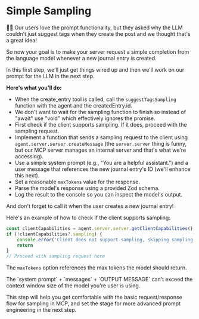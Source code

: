 # Simple Sampling

👨‍💼 Our users love the prompt functionality, but they asked why the LLM couldn't
just suggest tags when they create the post and we thought that's a great idea!

So now your goal is to make your server request a simple completion from the
language model whenever a new journal entry is created.

In this first step, we'll just get things wired up and then we'll work on our
prompt for the LLM in the next step.

**Here's what you'll do:**

- When the create_entry tool is called, call the `suggestTagsSampling` function
  with the agent and the createdEntry.id.
- We don't want to wait for the sampling function to finish so instead of "await"
  use "void" which effectively ignores the promise.
- First check if the client supports sampling. If it does, proceed with the
  sampling request.
- Implement a function that sends a sampling request to the client using
  `agent.server.server.createMessage` (the `server.server` thing is funny, but
  our MCP server manages an internal server and that's what we're accessing).
- Use a simple system prompt (e.g., "You are a helpful assistant.") and a user
  message that references the new journal entry's ID (we'll enhance this next).
- Set a reasonable `maxTokens` value for the response.
- Parse the model's response using a provided Zod schema.
- Log the result to the console so you can inspect the model's output.

And don't forget to call it when the user creates a new journal entry!

Here's an example of how to check if the client supports sampling:

```ts
const clientCapabilities = agent.server.server.getClientCapabilities()
if (!clientCapabilities?.sampling) {
	console.error('Client does not support sampling, skipping sampling request')
	return
}
// Proceed with sampling request here
```

The `maxTokens` option references the max tokens the model should return.

<callout-warning>
	The `system prompt` + `messages` + `OUTPUT MESSAGE` can't exceed the context
	window size of the model you're user is using.
</callout-warning>

This step will help you get comfortable with the basic request/response flow for
sampling in MCP, and set the stage for more advanced prompt engineering in the
next step.
